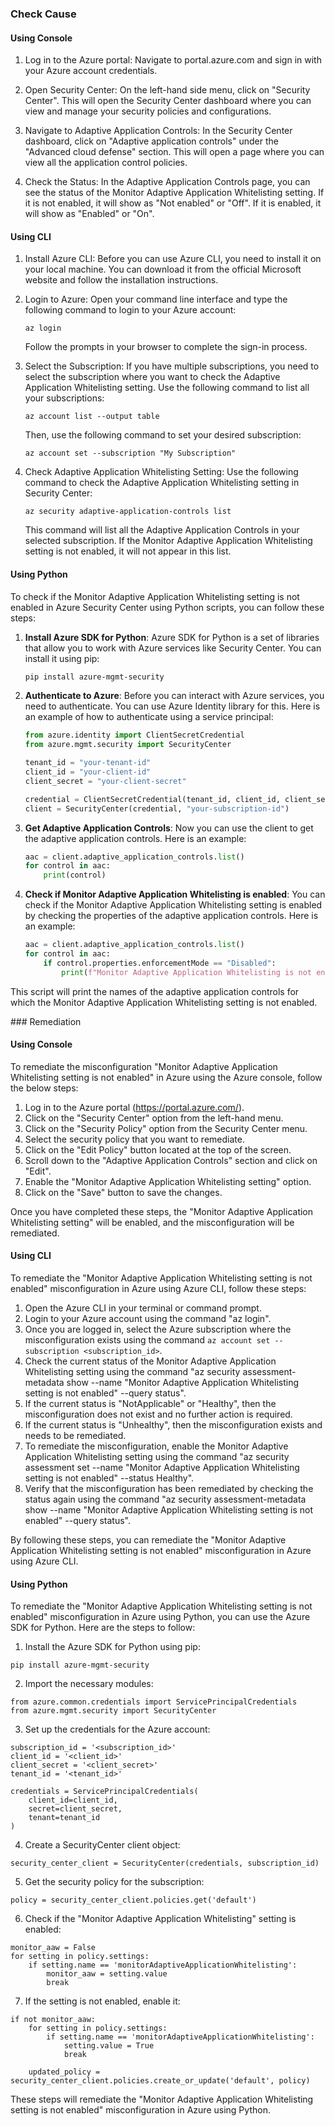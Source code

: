 

<Tabs><Tab title='Cause'>
### Check Cause

#### Using Console

1. Log in to the Azure portal: Navigate to portal.azure.com and sign in with your Azure account credentials.

2. Open Security Center: On the left-hand side menu, click on "Security Center". This will open the Security Center dashboard where you can view and manage your security policies and configurations.

3. Navigate to Adaptive Application Controls: In the Security Center dashboard, click on "Adaptive application controls" under the "Advanced cloud defense" section. This will open a page where you can view all the application control policies.

4. Check the Status: In the Adaptive Application Controls page, you can see the status of the Monitor Adaptive Application Whitelisting setting. If it is not enabled, it will show as "Not enabled" or "Off". If it is enabled, it will show as "Enabled" or "On".

#### Using CLI

1. Install Azure CLI: Before you can use Azure CLI, you need to install it on your local machine. You can download it from the official Microsoft website and follow the installation instructions.

2. Login to Azure: Open your command line interface and type the following command to login to your Azure account:
   ```
   az login
   ```
   Follow the prompts in your browser to complete the sign-in process.

3. Select the Subscription: If you have multiple subscriptions, you need to select the subscription where you want to check the Adaptive Application Whitelisting setting. Use the following command to list all your subscriptions:
   ```
   az account list --output table
   ```
   Then, use the following command to set your desired subscription:
   ```
   az account set --subscription "My Subscription"
   ```

4. Check Adaptive Application Whitelisting Setting: Use the following command to check the Adaptive Application Whitelisting setting in Security Center:
   ```
   az security adaptive-application-controls list
   ```
   This command will list all the Adaptive Application Controls in your selected subscription. If the Monitor Adaptive Application Whitelisting setting is not enabled, it will not appear in this list.

#### Using Python

To check if the Monitor Adaptive Application Whitelisting setting is not enabled in Azure Security Center using Python scripts, you can follow these steps:

1. **Install Azure SDK for Python**: Azure SDK for Python is a set of libraries that allow you to work with Azure services like Security Center. You can install it using pip:
   ```bash
   pip install azure-mgmt-security
   ```
2. **Authenticate to Azure**: Before you can interact with Azure services, you need to authenticate. You can use Azure Identity library for this. Here is an example of how to authenticate using a service principal:
   ```python
   from azure.identity import ClientSecretCredential
   from azure.mgmt.security import SecurityCenter

   tenant_id = "your-tenant-id"
   client_id = "your-client-id"
   client_secret = "your-client-secret"

   credential = ClientSecretCredential(tenant_id, client_id, client_secret)
   client = SecurityCenter(credential, "your-subscription-id")
   ```
3. **Get Adaptive Application Controls**: Now you can use the client to get the adaptive application controls. Here is an example:
   ```python
   aac = client.adaptive_application_controls.list()
   for control in aac:
       print(control)
   ```
4. **Check if Monitor Adaptive Application Whitelisting is enabled**: You can check if the Monitor Adaptive Application Whitelisting setting is enabled by checking the properties of the adaptive application controls. Here is an example:
   ```python
   aac = client.adaptive_application_controls.list()
   for control in aac:
       if control.properties.enforcementMode == "Disabled":
           print(f"Monitor Adaptive Application Whitelisting is not enabled for {control.name}")
   ```
This script will print the names of the adaptive application controls for which the Monitor Adaptive Application Whitelisting setting is not enabled.

</Tab>

<Tab title='Remediation'>
### Remediation

#### Using Console

To remediate the misconfiguration "Monitor Adaptive Application Whitelisting setting is not enabled" in Azure using the Azure console, follow the below steps:

1. Log in to the Azure portal (https://portal.azure.com/).
2. Click on the "Security Center" option from the left-hand menu.
3. Click on the "Security Policy" option from the Security Center menu.
4. Select the security policy that you want to remediate.
5. Click on the "Edit Policy" button located at the top of the screen.
6. Scroll down to the "Adaptive Application Controls" section and click on "Edit".
7. Enable the "Monitor Adaptive Application Whitelisting setting" option.
8. Click on the "Save" button to save the changes.

Once you have completed these steps, the "Monitor Adaptive Application Whitelisting setting" will be enabled, and the misconfiguration will be remediated.

#### Using CLI

To remediate the "Monitor Adaptive Application Whitelisting setting is not enabled" misconfiguration in Azure using Azure CLI, follow these steps:

1. Open the Azure CLI in your terminal or command prompt.
2. Login to your Azure account using the command "az login".
3. Once you are logged in, select the Azure subscription where the misconfiguration exists using the command `az account set --subscription <subscription_id>`.
4. Check the current status of the Monitor Adaptive Application Whitelisting setting using the command "az security assessment-metadata show --name "Monitor Adaptive Application Whitelisting setting is not enabled" --query status".
5. If the current status is "NotApplicable" or "Healthy", then the misconfiguration does not exist and no further action is required.
6. If the current status is "Unhealthy", then the misconfiguration exists and needs to be remediated.
7. To remediate the misconfiguration, enable the Monitor Adaptive Application Whitelisting setting using the command "az security assessment set --name "Monitor Adaptive Application Whitelisting setting is not enabled" --status Healthy".
8. Verify that the misconfiguration has been remediated by checking the status again using the command "az security assessment-metadata show --name "Monitor Adaptive Application Whitelisting setting is not enabled" --query status".

By following these steps, you can remediate the "Monitor Adaptive Application Whitelisting setting is not enabled" misconfiguration in Azure using Azure CLI.

#### Using Python

To remediate the "Monitor Adaptive Application Whitelisting setting is not enabled" misconfiguration in Azure using Python, you can use the Azure SDK for Python. Here are the steps to follow:

1. Install the Azure SDK for Python using pip:

```
pip install azure-mgmt-security
```

2. Import the necessary modules:

```
from azure.common.credentials import ServicePrincipalCredentials
from azure.mgmt.security import SecurityCenter
```

3. Set up the credentials for the Azure account:

```
subscription_id = '<subscription_id>'
client_id = '<client_id>'
client_secret = '<client_secret>'
tenant_id = '<tenant_id>'

credentials = ServicePrincipalCredentials(
    client_id=client_id,
    secret=client_secret,
    tenant=tenant_id
)
```

4. Create a SecurityCenter client object:

```
security_center_client = SecurityCenter(credentials, subscription_id)
```

5. Get the security policy for the subscription:

```
policy = security_center_client.policies.get('default')
```

6. Check if the "Monitor Adaptive Application Whitelisting" setting is enabled:

```
monitor_aaw = False
for setting in policy.settings:
    if setting.name == 'monitorAdaptiveApplicationWhitelisting':
        monitor_aaw = setting.value
        break
```

7. If the setting is not enabled, enable it:

```
if not monitor_aaw:
    for setting in policy.settings:
        if setting.name == 'monitorAdaptiveApplicationWhitelisting':
            setting.value = True
            break

    updated_policy = security_center_client.policies.create_or_update('default', policy)
```

These steps will remediate the "Monitor Adaptive Application Whitelisting setting is not enabled" misconfiguration in Azure using Python.


</Tab>
</Tabs>